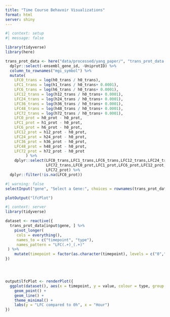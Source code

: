 ```yaml
---
title: "Time Course Behavoir Visualizations"
format: html
server: shiny
---
```



```r
#| context: setup
#| message: false 

library(tidyverse)
library(here)

trans_prot_data <- here("data/processed/yang_paper/", "trans_prot_data.rds") %>% readRDS() %>% 
  dplyr::select(-ensembl_gene_id, -UniprotID) %>% 
  column_to_rownames("mgi_symbol") %>% 
  mutate(
    LFC0_trans = log(h0_trans / h0_trans),
    LFC1_trans = log(h1_trans / h0_trans+ 0.0001),
    LFC6_trans = log(h6_trans / h0_trans+ 0.0001),
    LFC12_trans = log(h12_trans / h0_trans+ 0.0001),
    LFC24_trans = log(h24_trans / h0_trans+ 0.0001),
    LFC36_trans = log(h36_trans / h0_trans+ 0.0001),
    LFC48_trans = log(h48_trans / h0_trans+ 0.0001),
    LFC72_trans = log(h72_trans / h0_trans+ 0.0001),
    LFC0_prot = h0_prot - h0_prot,
    LFC1_prot = h1_prot - h0_prot,
    LFC6_prot = h6_prot - h0_prot,
    LFC12_prot = h12_prot - h0_prot,
    LFC24_prot = h24_prot - h0_prot,
    LFC36_prot = h36_prot - h0_prot,
    LFC48_prot = h48_prot - h0_prot,
    LFC72_prot = h72_prot - h0_prot
         ) %>% 
    dplyr::select(LFC0_trans,LFC1_trans,LFC6_trans,LFC12_trans,LFC24_trans,LFC36_trans,LFC48_trans,
                  LFC72_trans,LFC0_prot,LFC1_prot,LFC6_prot,LFC12_prot,LFC24_prot,LFC36_prot,LFC48_prot,
                  LFC72_prot) %>% 
  dplyr::filter(!is.na(LFC0_prot))
```

```r
#| warning: false
selectInput("gene", "Select a Gene:", choices = rownames(trans_prot_data), selected = rownames(trans_prot_data)[1])

plotOutput("lfcPlot")
```



```r
#| context: server
library(tidyverse)

dataset <- reactive({
  trans_prot_data[input$gene, ] %>% 
    pivot_longer(
     cols = everything(),  
     names_to = c("timepoint", "type"),  
     names_pattern = "LFC(.+)_(.+)" 
 ) %>% 
    mutate(timepoint = factor(as.character(timepoint), levels = c("0","1","6","12","24","36","48","72")))
})




output$lfcPlot <- renderPlot({
  ggplot(dataset(), aes(x = timepoint, y = value, colour = type, group = type)) +
    geom_point() +
    geom_line() + 
    theme_minimal() +
    labs(y = "LFC compared to 0h", x = "Hour")
})


```



